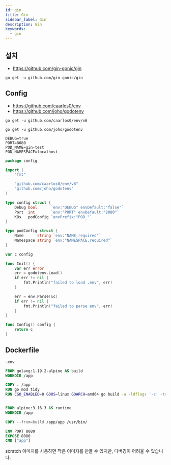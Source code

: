 ```yaml
---
id: gin
title: Gin
sidebar_label: Gin
description: Gin
keywords:
  - gin
---
```


## 설치

- https://github.com/gin-gonic/gin

```shell
go get -u github.com/gin-gonic/gin
```

## Config

- https://github.com/caarlos0/env
- https://github.com/joho/godotenv

```shell
go get -u github.com/caarlos0/env/v6
```

```shell
go get -u github.com/joho/godotenv
```

```shell title=".env"
DEBUG=true
PORT=8080
POD_NAME=gin-test
POD_NAMESPACE=localhost
```

```go title="internal/config/config.go
package config

import (
	"fmt"

	"github.com/caarlos0/env/v6"
	"github.com/joho/godotenv"
)

type config struct {
	Debug bool      `env:"DEBUG" envDefault:"false"`
	Port  int       `env:"PORT" envDefault:"8080"`
	K8s   podConfig `envPrefix:"POD_"`
}

type podConfig struct {
	Name      string `env:"NAME,required"`
	Namespace string `env:"NAMESPACE,required"`
}

var c config

func Init() {
	var err error
	err = godotenv.Load()
	if err != nil {
		fmt.Println("failed to load .env", err)
	}

	err = env.Parse(&c)
	if err != nil {
		fmt.Println("failed to parse env", err)
	}
}

func Config() config {
	return c
}
```

## Dockerfile

```shell title=".dockerignore"
.env
```

```dockerfile title="Dockerfile"
FROM golang:1.19.2-alpine AS build
WORKDIR /app

COPY . /app
RUN go mod tidy
RUN CGO_ENABLED=0 GOOS=linux GOARCH=amd64 go build -a -ldflags '-s' -tags=go_json,nomsgpack -buildvcs=false -o app


FROM alpine:3.16.3 AS runtime
WORKDIR /app

COPY --from=build /app/app /usr/bin/

ENV PORT 8080
EXPOSE 8080
CMD ["app"]
```

scratch 이미지를 사용하면 작은 이미지를 만들 수 있지만, 디버깅이 어려울 수 있습니다.
